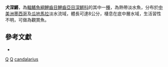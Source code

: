 {{Speciesbox
| taxon = Profundulus candalarius
| binomial_authority = [[Hubbs|Hubbs]], 1924
| status = NT
| status_system = IUCN3.1
}}

'''犬深鱂'''，為[[輻鰭魚綱|輻鰭魚綱]][[鯉齒目|鯉齒目]][[鯉齒亞目|鯉齒亞目]][[深鱂科|深鱂科]]的其中一[[種|種]]，為熱帶淡水魚，分布於[[中美洲|中美洲]][[墨西哥|墨西哥]]及[[瓜地馬拉|瓜地馬拉]]淡水流域，體長可達8公分，棲息在底中層水域，生活習性不明，可做為觀賞魚。

== 參考文獻 ==
*{{FishBase_species|genus=Profundulus|species=candalarius|year=2014|month=10}}

{{魚類小作品}}
{{Taxonbar}}
[[Category:1924年描述的鱼类|Q]]
[[Category:觀賞魚|Q]]
[[Category:深鱂屬|candalarius]]